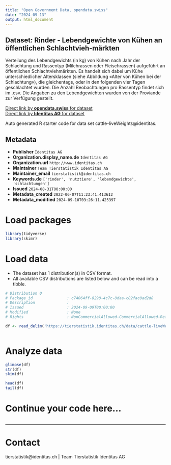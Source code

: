 ```yaml
---
title: "Open Government Data, opendata.swiss"
date: "2024-09-13"
output: html_document
---
```


## Dataset: Rinder - Lebendgewichte von Kühen an öffentlichen Schlachtvieh-märkten

Verteilung des Lebendgewichts (in kg) von Kühen nach Jahr der Schlachtung und Rassentyp (Milchrassen oder Fleischrassen) aufgeführt an öffentlichen Schlachtviehmärkten. Es handelt sich dabei um Kühe unterschiedlicher Altersklassen (siehe Abbildung «Alter von Kühen bei der Schlachtung»), die gleichentags, oder in den folgenden vier Tagen geschlachtet wurden. Die Anzahl Beobachtungen pro Rassentyp findet sich im .csv. Die Angaben zu den Lebendgewichten wurden von der Proviande zur Verfügung gestellt.

[Direct link by **opendata.swiss** for dataset](https://opendata.swiss/de/dataset/rinder-lebendgewichte-von-kuhen-an-offentlichen-schlachtviehmarkten)<br>
[Direct link by **Identitas AG** for dataset](https://tierstatistik.identitas.ch/)

Auto generated R starter code for data set cattle-liveWeights@identitas.

## Metadata

- **Publisher** `Identitas AG`
- **Organization.display_name.de** `Identitas AG`
- **Organization.url** `http://www.identitas.ch`
- **Maintainer** `Team Tierstatistik Identitas AG`
- **Maintainer_email** `tierstatistik@identitas.ch`
- **Keywords.de** `['rinder', 'nutztiere', 'lebendgewichte', 'schlachtungen']`
- **Issued** `2024-08-31T00:00:00`
- **Metadata_created** `2022-06-07T11:23:41.413612`
- **Metadata_modified** `2024-09-10T03:26:11.425397`


# Load packages

```r

library(tidyverse)
library(skimr)

```

# Load data

-   The dataset has 1 distribution(s) in CSV format.
-   All available CSV distributions are listed below and can be read into a tibble.

```r

# Distribution 0
# Package_id               : c74064ff-8298-4c7c-8daa-c82fac0ad2d8
# Description              : 
# Issued                   : 2024-09-09T00:00:00
# Modified                 : None
# Rights                   : NonCommercialAllowed-CommercialAllowed-ReferenceRequired

df <- read_delim('https://tierstatistik.identitas.ch/data/cattle-liveWeights.csv')



```

# Analyze data

```r

glimpse(df)
str(df)
skim(df)

head(df)
tail(df)

```

# Continue your code here...

```r

```

------------------------------------------------------------------------

# Contact

tierstatistik@identitas.ch | Team Tierstatistik Identitas AG
